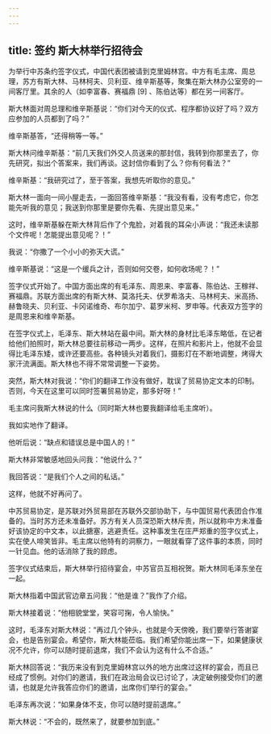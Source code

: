 ```yaml
---
---
---
```

title: 签约 斯大林举行招待会
---





为举行中苏条约签字仪式，中国代表团被请到克里姆林宫。中方有毛主席、周总理，苏方有斯大林、马林柯夫、贝利亚、维辛斯基等，聚集在斯大林办公室旁的一间客厅里。其余的人（如李富春、赛福鼎 [9] 、陈伯达等）都在另一间客厅。

斯大林面对周总理和维辛斯基说：“你们对今天的仪式、程序都协议好了吗？双方应参加的人员都到了吗？”

维辛斯基答，“还得稍等一等。”

斯大林问维辛斯基：“前几天我们外交人员送来的那封信，我转到你那里去了，你先研究，拟出个答案来，我们再谈。这封信你看到了么？你有何看法？”

维辛斯基：“我研究过了，至于答案，我想先听取你的意见。”

斯大林一面向一间小屋走去，一面回答维辛斯基：“我没有看，没有考虑它，你怎能先听我的意见；我送到你那里是要你先看、先提出意见来。”

这时，维辛斯基躲在斯大林背后作了个鬼脸，对着我的耳朵小声说：“我还未读那个文件呢！怎能提出意见呢？！”

我说：“你撒了一个小小的弥天大谎。”

维辛斯基说：“这是一个缓兵之计，否则如何交卷，如何收场呢？！”

签字仪式开始了。中国方面出席的有毛泽东、周恩来、李富春、陈伯达、王稼祥、赛福鼎。苏联方面出席的有斯大林、莫洛托夫、伏罗希洛夫、马林柯夫、米高扬、赫鲁晓夫、贝利亚、卡冈诺维奇、布尔加宁、葛罗米柯、罗申等。代表双方签字的是周恩来和维辛斯基。

在签字仪式上，毛泽东、斯大林站在最中间。斯大林的身材比毛泽东略低，在记者给他们拍照时，斯大林总要往前移动一两步。这样，在照片和影片上，他就不会显得比毛泽东矮，或许还要高些。各种镜头对着我们，摄影灯在不断地调整，烤得大家汗流满面。斯大林也不得不常常调整一下姿势。

突然，斯大林对我说：“你们的翻译工作没有做好，耽误了贸易协定文本的印制。否则，今天在这里可以同时签署贸易协定，那多好呀！”

毛主席问我斯大林说的什么（同时斯大林也要我翻译给毛主席听）。

我如实地作了翻译。

他听后说：“缺点和错误总是中国人的！”

斯大林非常敏感地回头问我：“他说什么？”

我回答说：“是我们个人之间的私话。”

这样，他就不好再问了。

中苏贸易协定，是苏联对外贸易部在苏联外交部协助下，与中国贸易代表团合作准备的。当时苏方还未准备好。苏方有关人员深恐斯大林斥责，所以就称中方未准备好该协定的中文本，以此搪塞，逃避责任。这种事发生在庄严郑重的签字仪式上，实在使人啼笑皆非。毛主席以他特有的洞察力，一眼就看穿了这件事的本质，同时一针见血。他的话消除了我的顾虑。

签字仪式结束后，斯大林举行招待宴会，中苏官员互相祝贺。斯大林同毛泽东坐在一起。

斯大林指着中国武官边章五问我：“他是谁？”我作了介绍。

斯大林接着说：“他相貌堂堂，笑容可掬，令人愉快。”

这时，毛泽东对斯大林说：“再过几个钟头，也就是今天傍晚，我们要举行答谢宴会，也是告别宴会。希望你，斯大林能莅临。我们希望你能出席一下，如果健康状况不允许，你可以随时提前退席，我们不会认为这有什么不合适。”

斯大林回答说：“我历来没有到克里姆林宫以外的地方出席过这样的宴会，而且已经成了惯例。对你们的邀请，我们在政治局会议已讨论了，决定破例接受你们的邀请，也就是允许我答应你们的邀请，出席你们举行的宴会。”

毛泽东再次说：“如果身体不支，你可以随时提前退席。”

斯大林说：“不会的，既然来了，就要参加到底。”